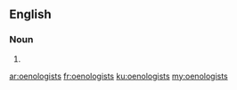 ==English==

===Noun===
{{head|en|plural}}

# {{plural of|oenologist|lang=en|nocat=1}}

[[ar:oenologists]]
[[fr:oenologists]]
[[ku:oenologists]]
[[my:oenologists]]